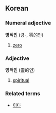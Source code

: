 ==Korean==
===Numeral adjective===
'''영적인''' (령-, 零的인)

# [[zero]]

===Adjective===
'''영적인''' (靈的인)

# [[spiritual]]

===Related terms===
*[[이다]]